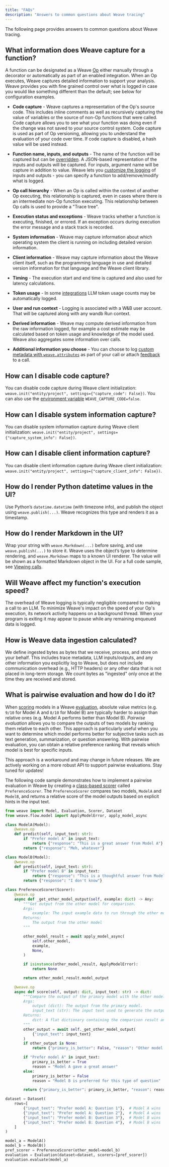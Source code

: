 ```yaml
---
title: "FAQs"
description: "Answers to common questions about Weave tracing"
---
```


The following page provides answers to common questions about Weave tracing.

## What information does Weave capture for a function?

A function can be designated as a Weave [Op](/guides/tracking/ops) either manually through a decorator or automatically as part of an enabled integration. When an Op executes, Weave captures detailed information to support your analysis. Weave provides you with fine grained control over what is logged in case you would like something different than the default; see below for configuration examples.

- **Code capture** - Weave captures a representation of the Op's source code. This includes inline comments as well as recursively capturing the value of variables or the source of non-Op functions that were called. Code capture allows you to see what your function was doing even if the change was not saved to your source control system. Code capture is used as part of Op versioning, allowing you to understand the evaluation of your code over time. If code capture is disabled, a hash value will be used instead.

- **Function name, inputs, and outputs** - The name of the function will be captured but can be [overridden](/guides/tracking/tracing/#call-display-name). A JSON-based representation of the inputs and outputs will be captured. For inputs, argument name will be capture in addition to value. Weave lets you [customize the logging](/guides/tracking/ops#customize-logged-inputs-and-outputs) of inputs and outputs - you can specify a function to add/remove/modify what is logged.

- **Op call hierarchy** - When an Op is called within the context of another Op executing, this relationship is captured, even in cases
  where there is an intermediate non-Op function executing. This relationship between Op calls is used to provide a "Trace tree".

- **Execution status and exceptions** - Weave tracks whether a function is executing, finished, or errored. If an exception occurs during execution the error message and a stack track is recorded.

- **System information** - Weave may capture information about which operating system the client is running on including detailed version information.

- **Client information** - Weave may capture information about the Weave client itself, such as the programming language in use and detailed version information for that language and the Weave client library.

- **Timing** - The execution start and end time is captured and also used for latency calculations.

- **Token usage** - In some [integrations](/guides/integrations/) LLM token usage counts may be automatically logged.

- **User and run context** - Logging is associated with a W&B user account. That will be captured along with any wandb Run context.

- **Derived information** - Weave may compute derived information from the raw information logged, for example a cost estimate may be calculated based on token usage and knowledge of the model used. Weave also aggregates some information over calls.

- **Additional information you choose** - You can choose to log [custom metadata with `weave.attributes`](/guides/core-types/models#track-production-calls) as part of your call or attach [feedback](/guides/tracking/feedback#add-feedback-to-a-call) to a call.

## How can I disable code capture?

You can disable code capture during Weave client initialization: `weave.init("entity/project", settings={"capture_code": False})`.
You can also use the [environment variable](/guides/core-types/env-vars) `WEAVE_CAPTURE_CODE=false`.

## How can I disable system information capture?

You can disable system information capture during Weave client initialization: `weave.init("entity/project", settings={"capture_system_info": False})`.

## How can I disable client information capture?

You can disable client information capture during Weave client initialization: `weave.init("entity/project", settings={"capture_client_info": False})`.

## How do I render Python datetime values in the UI?

Use Python’s `datetime.datetime` (with timezone info), and publish the object using `weave.publish(...)`. Weave recognizes this type and renders it as a timestamp.

## How do I render Markdown in the UI?

Wrap your string with `weave.Markdown(...)` before saving, and use `weave.publish(...)` to store it. Weave uses the object’s type to determine rendering, and `weave.Markdown` maps to a known UI renderer.  The value will be shown as a formatted Markdown object in the UI. For a full code sample, see [Viewing calls](./tracing#viewing-calls).

## Will Weave affect my function's execution speed?

The overhead of Weave logging is typically negligible compared to making a call to an LLM.
To minimize Weave's impact on the speed of your Op's execution, its network activity happens on a background thread.
When your program is exiting it may appear to pause while any remaining enqueued data is logged.

## How is Weave data ingestion calculated?

We define ingested bytes as bytes that we receive, process, and store on your behalf. This includes trace metadata, LLM inputs/outputs, and any other information you explicitly log to Weave, but does not include communication overhead (e.g., HTTP headers) or any other data that is not placed in long-term storage. We count bytes as "ingested" only once at the time they are received and stored.

## What is pairwise evaluation and how do I do it?

When [scoring](/guides/evaluation/scorers) models in a Weave [evaluation](/guides/core-types/evaluations), absolute value metrics (e.g. `9/10` for Model A and `8/10` for Model B) are typically harder to assign than relative ones (e.g. Model A performs better than Model B). _Pairwise evaluation_ allows you to compare the outputs of two models by ranking them relative to each other. This approach is particularly useful when you want to determine which model performs better for subjective tasks such as text generation, summarization, or question answering. With pairwise evaluation, you can obtain a relative preference ranking that reveals which model is best for specific inputs.

<Warning>
This approach is a workaround and may change in future releases. We are actively working on a more robust API to support pairwise evaluations. Stay tuned for updates!
</Warning>

The following code sample demonstrates how to implement a pairwise evaluation in Weave by creating a [class-based scorer](/guides/evaluation/scorers#class-based-scorers) called `PreferenceScorer`. The `PreferenceScorer` compares two models, `ModelA` and `ModelB`, and returns a relative score of the model outputs based on explicit hints in the input text.

```python
from weave import Model, Evaluation, Scorer, Dataset
from weave.flow.model import ApplyModelError, apply_model_async

class ModelA(Model):
    @weave.op
    def predict(self, input_text: str):
        if "Prefer model A" in input_text:
            return {"response": "This is a great answer from Model A"}
        return {"response": "Meh, whatever"}

class ModelB(Model):
    @weave.op
    def predict(self, input_text: str):
        if "Prefer model B" in input_text:
            return {"response": "This is a thoughtful answer from Model B"}
        return {"response": "I don't know"}

class PreferenceScorer(Scorer):
    @weave.op
    async def _get_other_model_output(self, example: dict) -> Any:
        """Get output from the other model for comparison.
        Args:
            example: The input example data to run through the other model
        Returns:
            The output from the other model
        """

        other_model_result = await apply_model_async(
            self.other_model,
            example,
            None,
        )

        if isinstance(other_model_result, ApplyModelError):
            return None

        return other_model_result.model_output

    @weave.op
    async def score(self, output: dict, input_text: str) -> dict:
        """Compare the output of the primary model with the other model.
        Args:
            output (dict): The output from the primary model.
            input_text (str): The input text used to generate the outputs.
        Returns:
            dict: A flat dictionary containing the comparison result and reason.
        """
        other_output = await self._get_other_model_output(
            {"input_text": input_text}
        )
        if other_output is None:
            return {"primary_is_better": False, "reason": "Other model failed"}

        if "Prefer model A" in input_text:
            primary_is_better = True
            reason = "Model A gave a great answer"
        else:
            primary_is_better = False
            reason = "Model B is preferred for this type of question"

        return {"primary_is_better": primary_is_better, "reason": reason}

dataset = Dataset(
    rows=[
        {"input_text": "Prefer model A: Question 1"},  # Model A wins
        {"input_text": "Prefer model A: Question 2"},  # Model A wins
        {"input_text": "Prefer model B: Question 3"},  # Model B wins
        {"input_text": "Prefer model B: Question 4"},  # Model B wins
    ]
)

model_a = ModelA()
model_b = ModelB()
pref_scorer = PreferenceScorer(other_model=model_b)
evaluation = Evaluation(dataset=dataset, scorers=[pref_scorer])
evaluation.evaluate(model_a)
```
